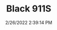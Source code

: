 ---
width: 2000
height: 1333
title: Black 911S
description: Black on black 911S
date: 2/26/2022 2:39:14 PM
cameraMake: Sony
cameraModel: ILCE-7M3
lens: FE 35mm F1.4 GM
settingsfStop: f/1.4
settingsISO: ISO 100
settingsShutter: 1/1600
settingsFocalLength: 35 mm
---